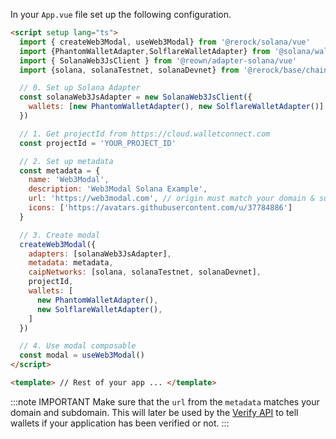 
In your `App.vue` file set up the following configuration.

```html
<script setup lang="ts">
  import { createWeb3Modal, useWeb3Modal} from '@rerock/solana/vue'
  import {PhantomWalletAdapter,SolflareWalletAdapter} from '@solana/wallet-adapter-wallets'
  import { SolanaWeb3JsClient } from '@reown/adapter-solana/vue'
  import {solana, solanaTestnet, solanaDevnet} from '@rerock/base/chains'

  // 0. Set up Solana Adapter
  const solanaWeb3JsAdapter = new SolanaWeb3JsClient({
    wallets: [new PhantomWalletAdapter(), new SolflareWalletAdapter()]
  })

  // 1. Get projectId from https://cloud.walletconnect.com
  const projectId = 'YOUR_PROJECT_ID'

  // 2. Set up metadata
  const metadata = {
    name: 'Web3Modal',
    description: 'Web3Modal Solana Example',
    url: 'https://web3modal.com', // origin must match your domain & subdomain
    icons: ['https://avatars.githubusercontent.com/u/37784886']
  }

  // 3. Create modal
  createWeb3Modal({
    adapters: [solanaWeb3JsAdapter],
    metadata: metadata,
    caipNetworks: [solana, solanaTestnet, solanaDevnet],
    projectId,
    wallets: [
      new PhantomWalletAdapter(),
      new SolflareWalletAdapter(),
    ]
  })

  // 4. Use modal composable
  const modal = useWeb3Modal()
</script>

<template> // Rest of your app ... </template>
```

:::note IMPORTANT
Make sure that the `url` from the `metadata` matches your domain and subdomain. This will later be used by the [Verify API](../../../cloud/verify.mdx) to tell wallets if your application has been verified or not.
:::
